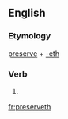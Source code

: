 ==English==

===Etymology===
[[preserve]] + [[-eth]]

===Verb===
{{head|en|verb form}}

# {{en-archaic third-person singular of|preserve}}

[[fr:preserveth]]